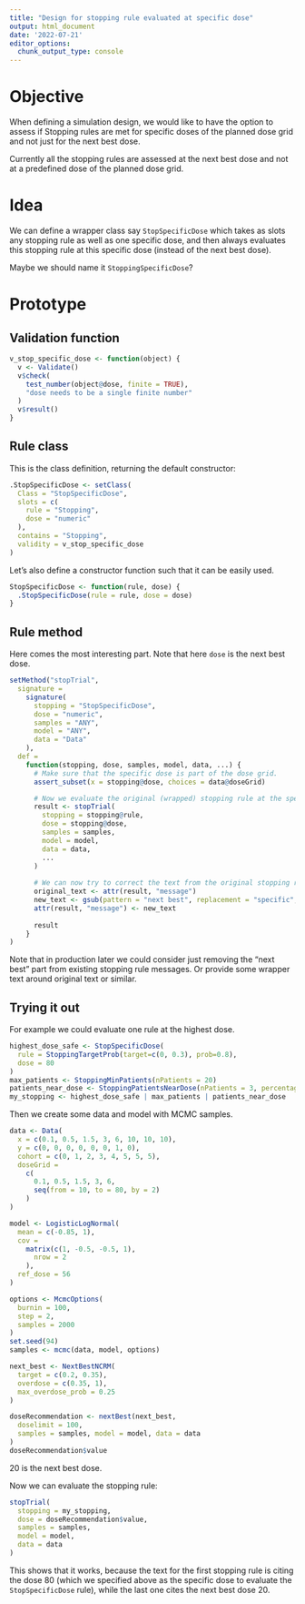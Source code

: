 ```yaml
---
title: "Design for stopping rule evaluated at specific dose"
output: html_document
date: '2022-07-21'
editor_options: 
  chunk_output_type: console
---
```


# Objective

When defining a simulation design, we would like to have the option to assess if 
Stopping rules are met for specific doses of the planned dose grid and not just 
for the next best dose.

Currently all the stopping rules are assessed at the next best dose and not at a
predefined dose of the planned dose grid.

# Idea

We can define a wrapper class say `StopSpecificDose` which takes as slots
any stopping rule as well as one specific dose, and then always evaluates this
stopping rule at this specific dose (instead of the next best dose).

Maybe we should name it `StoppingSpecificDose`?

# Prototype

## Validation function

```r
v_stop_specific_dose <- function(object) {
  v <- Validate()
  v$check(
    test_number(object@dose, finite = TRUE),
    "dose needs to be a single finite number"
  )
  v$result()
}
```


## Rule class

This is the class definition, returning the default constructor:

```r
.StopSpecificDose <- setClass(
  Class = "StopSpecificDose",
  slots = c(
    rule = "Stopping",
    dose = "numeric"
  ),
  contains = "Stopping",
  validity = v_stop_specific_dose
)
```

Let's also define a constructor function such that it can be easily used.

```r
StopSpecificDose <- function(rule, dose) {
  .StopSpecificDose(rule = rule, dose = dose)
}
```


## Rule method

Here comes the most interesting part. Note that here `dose` is the next best dose.

```r
setMethod("stopTrial",
  signature =
    signature(
      stopping = "StopSpecificDose",
      dose = "numeric",
      samples = "ANY",
      model = "ANY",
      data = "Data"
    ),
  def =
    function(stopping, dose, samples, model, data, ...) {
      # Make sure that the specific dose is part of the dose grid.
      assert_subset(x = stopping@dose, choices = data@doseGrid)

      # Now we evaluate the original (wrapped) stopping rule at the specific dose.
      result <- stopTrial(
        stopping = stopping@rule,
        dose = stopping@dose,
        samples = samples,
        model = model,
        data = data,
        ...
      )
      
      # We can now try to correct the text from the original stopping rule.
      original_text <- attr(result, "message")
      new_text <- gsub(pattern = "next best", replacement = "specific", x = original_text)
      attr(result, "message") <- new_text
      
      result
    }
)
```

Note that in production later we could consider just removing the "next best"
part from existing stopping rule messages. Or provide some wrapper text around
original text or similar.

## Trying it out

For example we could evaluate one rule at the highest dose.

```r
highest_dose_safe <- StopSpecificDose(
  rule = StoppingTargetProb(target=c(0, 0.3), prob=0.8),
  dose = 80
)
max_patients <- StoppingMinPatients(nPatients = 20)
patients_near_dose <- StoppingPatientsNearDose(nPatients = 3, percentage = 0)
my_stopping <- highest_dose_safe | max_patients | patients_near_dose
```

Then we create some data and model with MCMC samples.

```r
data <- Data(
  x = c(0.1, 0.5, 1.5, 3, 6, 10, 10, 10),
  y = c(0, 0, 0, 0, 0, 0, 1, 0),
  cohort = c(0, 1, 2, 3, 4, 5, 5, 5),
  doseGrid =
    c(
      0.1, 0.5, 1.5, 3, 6,
      seq(from = 10, to = 80, by = 2)
    )
)

model <- LogisticLogNormal(
  mean = c(-0.85, 1),
  cov =
    matrix(c(1, -0.5, -0.5, 1),
      nrow = 2
    ),
  ref_dose = 56
)

options <- McmcOptions(
  burnin = 100,
  step = 2,
  samples = 2000
)
set.seed(94)
samples <- mcmc(data, model, options)

next_best <- NextBestNCRM(
  target = c(0.2, 0.35),
  overdose = c(0.35, 1),
  max_overdose_prob = 0.25
)

doseRecommendation <- nextBest(next_best,
  doselimit = 100,
  samples = samples, model = model, data = data
)
doseRecommendation$value
```

20 is the next best dose.

Now we can evaluate the stopping rule:

```r
stopTrial(
  stopping = my_stopping, 
  dose = doseRecommendation$value,
  samples = samples, 
  model = model, 
  data = data
)
```

This shows that it works, because the text for the first stopping rule is citing
the dose 80 (which we specified above as the specific dose to evaluate the
`StopSpecificDose` rule), while the last one cites the next best dose 20.
